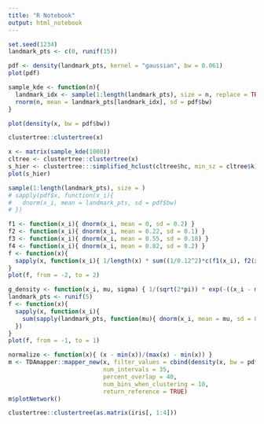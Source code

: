```yaml
---
title: "R Notebook"
output: html_notebook
---
```



```r
set.seed(1234)
landmark_pts <- c(0, runif(15))
```


```r
pdf <- density(landmark_pts, kernel = "gaussian", bw = 0.061)
plot(pdf)
```
```r
sample_kde <- function(n){
  landmark_idx <- sample(1:length(landmark_pts), size = n, replace = TRUE)
  rnorm(n, mean = landmark_pts[landmark_idx], sd = pdf$bw)
}
```


```r
plot(density(x, bw = pdf$bw))
```

```r

clustertree::clustertree(x)
```


```r
x <- matrix(sample_kde(1000))
cltree <- clustertree::clustertree(x)
s_hier <- clustertree:::simplified_hclust(cltree$hc, min_sz = cltree$k)
plot(s_hier)
```


```r
sample(1:length(landmark_pts), size = )
# sapply(pdf$x, function(x_i){
#   dnorm(x_i, mean = landmark_pts, sd = pdf$bw)
# })


```



```r
f1 <- function(x_i){ dnorm(x_i, mean = 0, sd = 0.2) }
f2 <- function(x_i){ dnorm(x_i, mean = 0.22, sd = 0.1) }
f3 <- function(x_i){ dnorm(x_i, mean = 0.55, sd = 0.18) }
f4 <- function(x_i){ dnorm(x_i, mean = 0.82, sd = 0.2) }
f <- function(x){
  sapply(x, function(x_i){ 1/length(x) * sum((1/0.12^2)*c(f1(x_i), f2(x_i), f3(x_i), f4(x_i))) })
}
plot(f, from = -2, to = 2)
```


```r
g_density <- function(x_i, mu, sigma) { 1/(sqrt(2*pi)) * exp(-((x_i - mu)^2)/2*sigma^2) } 
landmark_pts <- runif(5)
f <- function(x){
  sapply(x, function(x_i){
    sum(sapply(landmark_pts, function(mu){ dnorm(x_i, mean = mu, sd = 0.05) }))
  })
}
plot(f, from = -1, to = 1)
```

```r
normalize <- function(x){ (x - min(x))/(max(x) - min(x)) }
m <- TDAmapper::mapper_new(x, filter_values = cbind(density(x, bw = pdf$bw)$y, density(x, bw = pdf$bw)$y),
                           num_intervals = 35, 
                           percent_overlap = 40, 
                           num_bins_when_clustering = 10,
                           return_reference = TRUE)
m$plotNetwork()
```


```r
clustertree::clustertree(as.matrix(iris[, 1:4]))
```
